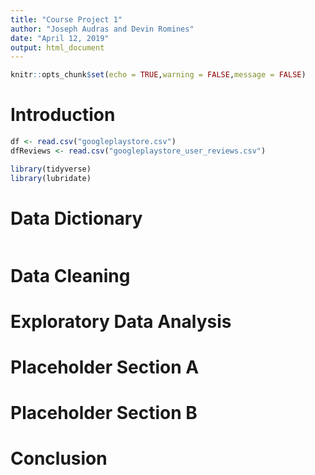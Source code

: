 ```yaml
---
title: "Course Project 1"
author: "Joseph Audras and Devin Romines"
date: "April 12, 2019"
output: html_document
---
```


```r
knitr::opts_chunk$set(echo = TRUE,warning = FALSE,message = FALSE)
```


# Introduction

```r
df <- read.csv("googleplaystore.csv")
dfReviews <- read.csv("googleplaystore_user_reviews.csv")
```

```r
library(tidyverse)
library(lubridate)
```

# Data Dictionary

```r

```

# Data Cleaning


# Exploratory Data Analysis


# Placeholder Section A


# Placeholder Section B


# Conclusion

